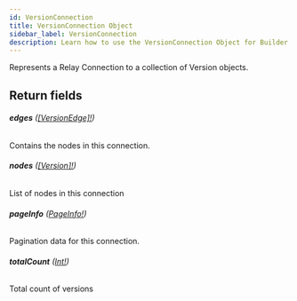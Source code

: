 ```yaml
---
id: VersionConnection
title: VersionConnection Object
sidebar_label: VersionConnection
description: Learn how to use the VersionConnection Object for Builder's API.
---
```


Represents a Relay Connection to a collection of Version objects.

## Return fields

###### <b>edges</b> ([[VersionEdge]!](/self-managed/composer/builder/api/schema/object/VersionEdge.mdx))

Contains the nodes in this connection.

###### <b>nodes</b> ([[Version]!](/self-managed/composer/builder/api/schema/object/Version.mdx))

List of nodes in this connection

###### <b>pageInfo</b> ([PageInfo!](/self-managed/composer/builder/api/schema/object/PageInfo.mdx))

Pagination data for this connection.

###### <b>totalCount</b> ([Int!](/self-managed/composer/builder/api/schema/scalar/Int.mdx))

Total count of versions
